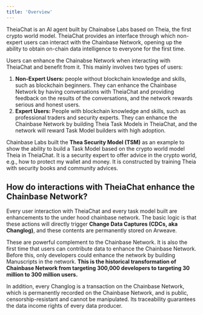 ```yaml
---
title: 'Overview'
---
```


TheiaChat is an AI agent built by Chainabse Labs based on Theia, the first crypto world model. TheiaChat provides an interface through which non-expert users can interact with the Chainbase Network, opening up the ability to obtain on-chain data intelligence to everyone for the first time. 

Users can enhance the Chainabse Network when interacting with TheiaChat and benefit from it. This mainly involves two types of users:

1. **Non-Expert Users:** people without blockchain knowledge and skills, such as blockchain beginners. They can enhance the Chainbase Network by having conversations with TheiaChat and providing feedback on the results of the conversations, and the network rewards serious and honest users.
2. **Expert Users:** People with blockchain knowledge and skills, such as professional traders and security experts. They can enhance the Chainbase Network by building Theia Task Models in TheiaChat, and the network will reward Task Model builders with high adoption.

Chainbase Labs built the **Thea Security Model (TSM)** as an example to show the ability to build a Task Model based on the crypto world model Theia in TheiaChat. It is a security expert to offer advice in the crypto world, e.g., how to protect my wallet and money. It is constructed by training Theia with security books and community advices. 

## How do interactions with TheiaChat enhance the Chainbase Network?

Every user interaction with TheiaChat and every task model built are enhancements to the under hood chainbase network. The basic logic is that these actions will directly trigger **Change Data Captures (CDCs, aka Changlog)**, and these contents are permanently stored on Arweave. 

These are powerful complement to the Chainbase Network. It is also the first time that users can contribute data to enhance the Chainbase Network. Before this, only developers could enhance the network by building Manuscripts in the network. **This is the historical transformation of Chainbase Network from targeting 300,000 developers to targeting 30 million to 300 million users.**

In addition, every Changlog is a transaction on the Chainbase Network, which is permanently recorded on the Chainbase Network, and is public, censorship-resistant and cannot be manipulated. Its traceability guarantees the data income rights of every data producer.